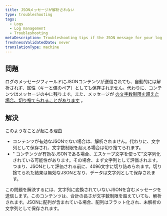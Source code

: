 ```yaml
---
title: JSONメッセージが解析されない
type: troubleshooting
tags:
  - Logs
  - Log management
  - Troubleshooting
metaDescription: Troubleshooting tips if the JSON message for your log isn't being parsed in New Relic.
freshnessValidatedDate: never
translationType: machine
---
```


## 問題

ログのメッセージフィールドにJSONコンテンツが送信されても、自動的には解析されず、属性（キーと値のペア）としても保存されません。代わりに、コンテンツはメッセージの中に残ります。また、メッセージが [の文字数制限を超えた場合、切り捨てられることがあります](/docs/logs/troubleshooting/log-message-truncated/) 。

## 解決

このようなことが起こる理由

* コンテンツが有効なJSONでない場合は、解析されません。代わりに、文字列として保存され、文字数制限を超える場合は切り捨てられます。
* " コンテンツが有効なJSONである場合、エスケープ文字を使って"文字列化されている可能性があります。その場合、まず文字列として評価されます。つまり、JSONとして評価される前に、4096文字に切り詰められます。切り捨てられた結果は無効なJSONとなり、データは文字列として保存されます。

この問題を解決するには、文字列に変換されていないJSONを含むメッセージを送信します。このコンテンツは、合計の長さが文字数制限を超えていても、解析されます。JSONに配列が含まれている場合、配列はフラット化され、未解析の文字列として保存されます。